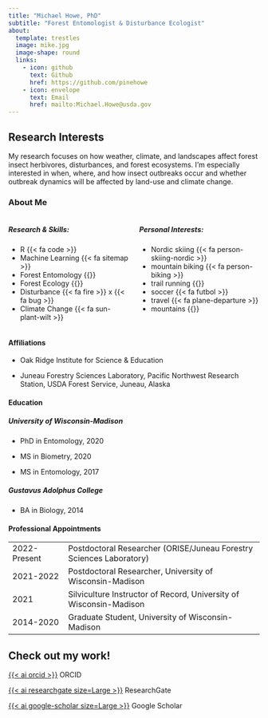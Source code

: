 ```yaml
---
title: "Michael Howe, PhD"
subtitle: "Forest Entomologist & Disturbance Ecologist"
about:
  template: trestles
  image: mike.jpg
  image-shape: round
  links: 
    - icon: github
      text: Github
      href: https://github.com/pinehowe
    - icon: envelope
      text: Email
      href: mailto:Michael.Howe@usda.gov
---
```


## Research Interests

My research focuses on how weather, climate, and landscapes affect forest insect herbivores, disturbances, and forest ecosystems. I'm especially interested in when, where, and how insect outbreaks occur and whether outbreak dynamics will be affected by land-use and climate change.

### About Me

::: columns
::: {.column width="50%"}
##### Research & Skills:

-   R {{< fa code >}}
-   Machine Learning {{< fa sitemap >}}
-   Forest Entomology {{<fa locust>}}
-   Forest Ecology {{<fa tree>}}
-   Disturbance {{< fa fire >}} x {{< fa bug >}}
-   Climate Change {{< fa sun-plant-wilt >}}
:::

::: {.column width="50%"}
##### Personal Interests:

-   Nordic skiing {{< fa person-skiing-nordic >}}
-   mountain biking {{< fa person-biking >}}
-   trail running {{<fa person-running>}}
-   soccer {{< fa futbol >}}
-   travel {{< fa plane-departure >}}
-   mountains {{<fa mountain-sun>}}

:::
:::

#### Affiliations

-   Oak Ridge Institute for Science & Education

-   Juneau Forestry Sciences Laboratory, Pacific Northwest Research Station, USDA Forest Service, Juneau, Alaska

#### Education

##### University of Wisconsin-Madison

-   PhD in Entomology, 2020

-   MS in Biometry, 2020

-   MS in Entomology, 2017

##### Gustavus Adolphus College

-   BA in Biology, 2014

#### Professional Appointments

|              |                                                                     |
|----------------|--------------------------------------------------------|
| 2022-Present | Postdoctoral Researcher (ORISE/Juneau Forestry Sciences Laboratory) |
| 2021-2022    | Postdoctoral Researcher, University of Wisconsin-Madison            |
| 2021         | Silviculture Instructor of Record, University of Wisconsin-Madison  |
| 2014-2020    | Graduate Student, University of Wisconsin-Madison                   |

## Check out my work!

[{{< ai orcid >}}](https://orcid.org/0000-0002-9694-0835) ORCID

[{{< ai researchgate size=Large >}}](https://www.researchgate.net/profile/Michael-Howe) ResearchGate

[{{< ai google-scholar size=Large >}}](https://scholar.google.com/citations?user=ysT0434AAAAJ&hl=en) Google Scholar
